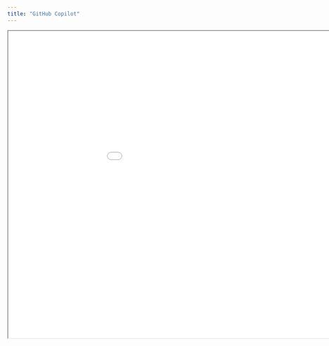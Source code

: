 ```yaml
---
title: "GitHub Copilot"
---
```


```{=html}
<iframe width="1050" height="700" src="../../static/slides/2023-01-25_github-copilot.html"></iframe>
```